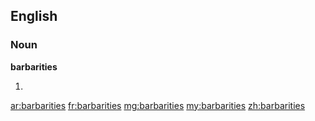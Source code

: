 ==English==

===Noun===
'''barbarities'''

# {{plural of|[[barbarity]]}}

[[ar:barbarities]]
[[fr:barbarities]]
[[mg:barbarities]]
[[my:barbarities]]
[[zh:barbarities]]